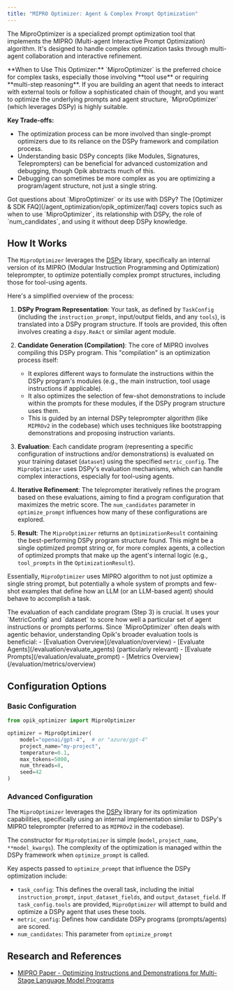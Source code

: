 ```yaml
---
title: "MIPRO Optimizer: Agent & Complex Prompt Optimization"
---
```

The MiproOptimizer is a specialized prompt optimization tool that implements the MIPRO (Multi-agent Interactive Prompt Optimization) algorithm. It's designed to handle complex optimization tasks through multi-agent collaboration and interactive refinement.

<Note>
  **When to Use This Optimizer:**
  `MiproOptimizer` is the preferred choice for complex tasks, especially those involving **tool use** or requiring **multi-step reasoning**. If you are building an agent that needs to interact with external tools or follow a sophisticated chain of thought, and you want to optimize the underlying prompts and agent structure, `MiproOptimizer` (which leverages DSPy) is highly suitable.

  **Key Trade-offs:**
  - The optimization process can be more involved than single-prompt optimizers due to its reliance on the DSPy framework and compilation process.
  - Understanding basic DSPy concepts (like Modules, Signatures, Teleprompters) can be beneficial for advanced customization and debugging, though Opik abstracts much of this.
  - Debugging can sometimes be more complex as you are optimizing a program/agent structure, not just a single string.
</Note>

<Info>
  Got questions about `MiproOptimizer` or its use with DSPy? 
  The [Optimizer & SDK FAQ](/agent_optimization/opik_optimizer/faq) covers topics such as when to use `MiproOptimizer`, its relationship with DSPy, the role of `num_candidates`, and using it without deep DSPy knowledge.
</Info>

## How It Works

The `MiproOptimizer` leverages the [DSPy](https://dspy.ai/) library, specifically an internal version of its MIPRO (Modular Instruction Programming and Optimization) teleprompter, to optimize potentially complex prompt structures, including those for tool-using agents.

Here's a simplified overview of the process:

1.  **DSPy Program Representation**: Your task, as defined by `TaskConfig` (including the `instruction_prompt`, input/output fields, and any `tools`), is translated into a DSPy program structure. If tools are provided, this often involves creating a `dspy.ReAct` or similar agent module.

2.  **Candidate Generation (Compilation)**: The core of MIPRO involves compiling this DSPy program. This "compilation" is an optimization process itself:
    *   It explores different ways to formulate the instructions within the DSPy program's modules (e.g., the main instruction, tool usage instructions if applicable).
    *   It also optimizes the selection of few-shot demonstrations to include within the prompts for these modules, if the DSPy program structure uses them.
    *   This is guided by an internal DSPy teleprompter algorithm (like `MIPROv2` in the codebase) which uses techniques like bootstrapping demonstrations and proposing instruction variants.

3.  **Evaluation**: Each candidate program (representing a specific configuration of instructions and/or demonstrations) is evaluated on your training dataset (`dataset`) using the specified `metric_config`. The `MiproOptimizer` uses DSPy's evaluation mechanisms, which can handle complex interactions, especially for tool-using agents.

4.  **Iterative Refinement**: The teleprompter iteratively refines the program based on these evaluations, aiming to find a program configuration that maximizes the metric score. The `num_candidates` parameter in `optimize_prompt` influences how many of these configurations are explored.

5.  **Result**: The `MiproOptimizer` returns an `OptimizationResult` containing the best-performing DSPy program structure found. This might be a single optimized prompt string or, for more complex agents, a collection of optimized prompts that make up the agent's internal logic (e.g., `tool_prompts` in the `OptimizationResult`).

Essentially, `MiproOptimizer` uses MIPRO algorithm to not just optimize a single string prompt, but potentially a whole system of prompts and few-shot examples that define how an LLM (or an LLM-based agent) should behave to accomplish a task.

<Tip>
  The evaluation of each candidate program (Step 3) is crucial. It uses your `MetricConfig` and `dataset` to score how well a particular set of agent instructions or prompts performs. Since `MiproOptimizer` often deals with agentic behavior, understanding Opik's broader evaluation tools is beneficial:
  - [Evaluation Overview](/evaluation/overview)
  - [Evaluate Agents](/evaluation/evaluate_agents) (particularly relevant)
  - [Evaluate Prompts](/evaluation/evaluate_prompt)
  - [Metrics Overview](/evaluation/metrics/overview)
</Tip>

## Configuration Options

### Basic Configuration

```python {pytest_codeblocks_skip=true}
from opik_optimizer import MiproOptimizer

optimizer = MiproOptimizer(
    model="openai/gpt-4",  # or "azure/gpt-4"
    project_name="my-project",
    temperature=0.1,
    max_tokens=5000,
    num_threads=8,
    seed=42
)
```

### Advanced Configuration

The `MiproOptimizer` leverages the [DSPy](https://dspy.ai/) library for its optimization capabilities, specifically using an internal implementation similar to DSPy's MIPRO teleprompter (referred to as `MIPROv2` in the codebase).

The constructor for `MiproOptimizer` is simple (`model`, `project_name`, `**model_kwargs`). The complexity of the optimization is managed within the DSPy framework when `optimize_prompt` is called.

Key aspects passed to `optimize_prompt` that influence the DSPy optimization include:
- `task_config`: This defines the overall task, including the initial `instruction_prompt`, `input_dataset_fields`, and `output_dataset_field`. If `task_config.tools` are provided, `MiproOptimizer` will attempt to build and optimize a DSPy agent that uses these tools.
- `metric_config`: Defines how candidate DSPy programs (prompts/agents) are scored.
- `num_candidates`: This parameter from `optimize_prompt`

## Research and References

- [MIPRO Paper - Optimizing Instructions and Demonstrations for Multi-Stage Language Model Programs](https://arxiv.org/abs/2406.11695)